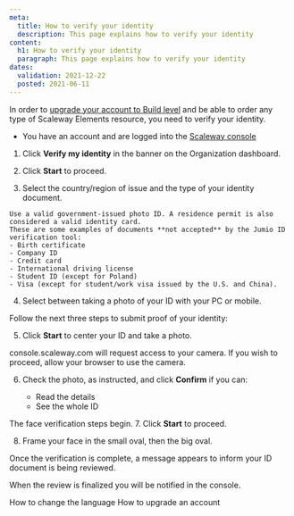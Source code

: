 ```yaml
---
meta:
  title: How to verify your identity
  description: This page explains how to verify your identity
content:
  h1: How to verify your identity
  paragraph: This page explains how to verify your identity
dates:
  validation: 2021-12-22
  posted: 2021-06-11
---
```


In order to [upgrade your account to Build level](/console/my-account/how-to/upgrade-an-account#how-to-upgrade-from-test-to-build/) and be able to order any type of Scaleway Elements resource, you need to verify your identity.

<Message type="requirement">

  - You have an account and are logged into the [Scaleway console](https://console.scaleway.com) 

</Message>


1. Click **Verify my identity** in the banner on the Organization dashboard.
  <Lightbox src="scaleway-upgrade-to-build-banner.webp" alt="" />

2. Click **Start** to proceed.

3. Select the country/region of issue and the type of your identity document.
  <Lightbox src="scaleway-choose-country-of-issue.webp" alt="" />

  <Message type="important">

    Use a valid government-issued photo ID. A residence permit is also considered a valid identity card.
    These are some examples of documents **not accepted** by the Jumio ID verification tool:
    - Birth certificate
    - Company ID
    - Credit card
    - International driving license 
    - Student ID (except for Poland)
    - Visa (except for student/work visa issued by the U.S. and China).

  </Message>

4. Select between taking a photo of your ID with your PC or mobile.

  Follow the next three steps to submit proof of your identity:

5. Click **Start** to center your ID and take a photo.
  <Message type="important">

  console.scaleway.com will request access to your camera. If you wish to proceed, allow your browser to use the camera.

  </Message>

6. Check the photo, as instructed, and click **Confirm** if you can:

    - Read the details
    - See the whole ID
  
  The face verification steps begin.
7. Click **Start** to proceed.

8. Frame your face in the small oval, then the big oval.

Once the verification is complete, a message appears to inform your ID document is being reviewed.

When the review is finalized you will be notified in the console.

<Navigation title="See Also">
  <PreviousButton to="/console/my-account/how-to/change-language/">How to change the language</PreviousButton>
  <NextButton to="/console/my-account/how-to/upgrade-an-account/">How to upgrade an account</NextButton>
</Navigation>
